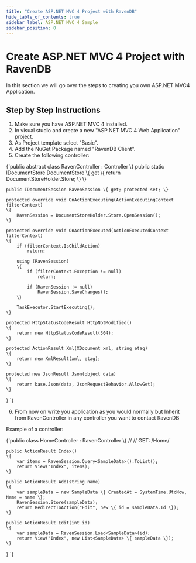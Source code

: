 ```yaml
---
title: "Create ASP.NET MVC 4 Project with RavenDB"
hide_table_of_contents: true
sidebar_label: ASP.NET MVC 4 Sample
sidebar_position: 0
---
```



# Create ASP.NET MVC 4 Project with RavenDB
In this section we will go over the steps to creating you own ASP.NET MVC4 Application.

## Step by Step Instructions
1) Make sure you have ASP.NET MVC 4 installed.  
2) In visual studio and create a new "ASP.NET MVC 4 Web Application" project.  
3) As Project template select "Basic".  
4) Add the NuGet Package named "RavenDB Client".  
5) Create the following controller:

<TabItem value="create_asp_net_mvc_4_project_1" label="create_asp_net_mvc_4_project_1">
<CodeBlock language="csharp">
{`public abstract class RavenController : Controller
\{
	public static IDocumentStore DocumentStore
	\{
		get \{ return DocumentStoreHolder.Store; \}
	\}

	public IDocumentSession RavenSession \{ get; protected set; \}

	protected override void OnActionExecuting(ActionExecutingContext filterContext)
	\{
		RavenSession = DocumentStoreHolder.Store.OpenSession();
	\}

	protected override void OnActionExecuted(ActionExecutedContext filterContext)
	\{
		if (filterContext.IsChildAction)
			return;

		using (RavenSession)
		\{
			if (filterContext.Exception != null)
				return;

			if (RavenSession != null)
				RavenSession.SaveChanges();
		\}

		TaskExecutor.StartExecuting();
	\}

	protected HttpStatusCodeResult HttpNotModified()
	\{
		return new HttpStatusCodeResult(304);
	\}

	protected ActionResult Xml(XDocument xml, string etag)
	\{
		return new XmlResult(xml, etag);
	\}

	protected new JsonResult Json(object data)
	\{
		return base.Json(data, JsonRequestBehavior.AllowGet);
	\}
\}
`}
</CodeBlock>
</TabItem>

6) From now on write you application as you would normally but Inherit from RavenController in any controller you want to contact RavenDB

Example of a controller: 

<TabItem value="create_asp_net_mvc_4_project_2" label="create_asp_net_mvc_4_project_2">
<CodeBlock language="csharp">
{`public class HomeController : RavenController
\{
	//
	// GET: /Home/

	public ActionResult Index()
	\{
		var items = RavenSession.Query<SampleData>().ToList();
		return View("Index", items);
	\}

	public ActionResult Add(string name)
	\{
		var sampleData = new SampleData \{ CreatedAt = SystemTime.UtcNow, Name = name \};
		RavenSession.Store(sampleData);
		return RedirectToAction("Edit", new \{ id = sampleData.Id \});
	\}

	public ActionResult Edit(int id)
	\{
		var sampleData = RavenSession.Load<SampleData>(id);
		return View("Index", new List<SampleData> \{ sampleData \});
	\}
\}
`}
</CodeBlock>
</TabItem>
